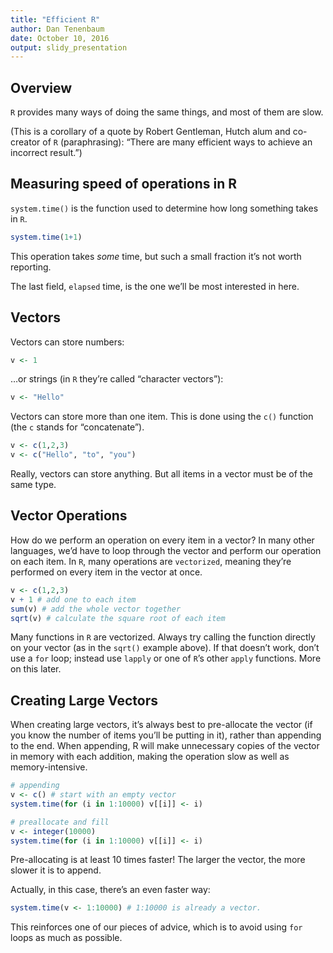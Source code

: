 ```yaml
---
title: "Efficient R"
author: Dan Tenenbaum
date: October 10, 2016
output: slidy_presentation
---
```


## Overview

`R` provides many ways of doing the same things, and most of them are slow.

(This is a corollary of a quote by Robert Gentleman,
Hutch alum and co-creator of `R` (paraphrasing): "There are many efficient ways
to achieve an incorrect result.")

## Measuring speed of operations in R

`system.time()` is the function used to determine how long something takes in
`R`.

```r
system.time(1+1)
```

This operation takes *some* time, but such a small fraction it's not worth
reporting.

The last field, `elapsed` time, is the one we'll be most interested in here.

## Vectors

Vectors can store numbers:

```r
v <- 1
```

...or strings (in `R` they're called "character vectors"):

```r
v <- "Hello"
```

Vectors can store more than one item. This is done
using the `c()` function (the `c` stands for "concatenate").

```r
v <- c(1,2,3)
v <- c("Hello", "to", "you")
```

Really, vectors can store anything. But all items in a vector must be
of the same type.

## Vector Operations

How do we perform an operation on every item in a vector?
In many other languages, we'd have to loop through the vector and
perform our operation on each item. In `R`, many operations
are `vectorized`, meaning they're performed on every item in the vector
at once.

```r
v <- c(1,2,3)
v + 1 # add one to each item
sum(v) # add the whole vector together
sqrt(v) # calculate the square root of each item

```

Many functions in `R` are vectorized. Always try calling the function
directly on your vector (as in the `sqrt()` example above). If that doesn't
work, don't use a `for` loop; instead use `lapply` or one of `R`'s other
`apply` functions. More on this later.

## Creating Large Vectors

When creating large vectors, it's always best to pre-allocate the vector
(if you know the number of items you'll be putting in it), rather
than appending to the end. When appending, R will make unnecessary copies
of the vector in memory with each addition, making the operation slow
as well as memory-intensive.

```r
# appending
v <- c() # start with an empty vector
system.time(for (i in 1:10000) v[[i]] <- i)
```

```r
# preallocate and fill
v <- integer(10000)
system.time(for (i in 1:10000) v[[i]] <- i)
```

Pre-allocating is at least 10 times faster! The larger the vector,
the more slower it is to append.

Actually, in this case, there's an even faster way:

```r
system.time(v <- 1:10000) # 1:10000 is already a vector.
```

This reinforces one of our pieces of advice, which is to avoid using
`for` loops as much as possible.
